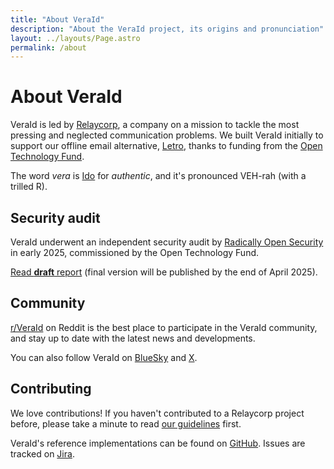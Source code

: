 ```yaml
---
title: "About VeraId"
description: "About the VeraId project, its origins and pronunciation"
layout: ../layouts/Page.astro
permalink: /about
---
```


# About VeraId

VeraId is led by [Relaycorp](https://relaycorp.tech/), a company on a mission to tackle the most pressing and neglected communication problems. We built VeraId initially to support our offline email alternative, [Letro](https://letro.app/en/), thanks to funding from the [Open Technology Fund](https://www.opentech.fund/projects-we-support/supported-projects/awala/).

The word _vera_ is [Ido](https://www.idolinguo.org.uk/general.htm) for _authentic_, and it's pronounced VEH-rah (with a trilled R).

## Security audit

VeraId underwent an independent security audit by [Radically Open Security](https://www.radicallyopensecurity.com) in early 2025, commissioned by the Open Technology Fund.

[Read **draft** report](/archives/security-audit-2025.pdf) (final version will be published by the end of April 2025).

## Community

[r/VeraId](https://www.reddit.com/r/VeraId/) on Reddit is the best place to participate in the VeraId community, and stay up to date with the latest news and developments.

You can also follow VeraId on [BlueSky](https://bsky.app/profile/veraid.net) and [X](https://x.com/CheVeraId).

## Contributing

We love contributions! If you haven't contributed to a Relaycorp project before, please take a minute to read [our guidelines](https://github.com/relaycorp/.github/blob/master/CONTRIBUTING.md) first.

VeraId's reference implementations can be found on [GitHub](https://github.com/topics/veraid).
Issues are tracked on [Jira](https://relaycorp.atlassian.net/jira/projects?projectCategoryId=10002).
